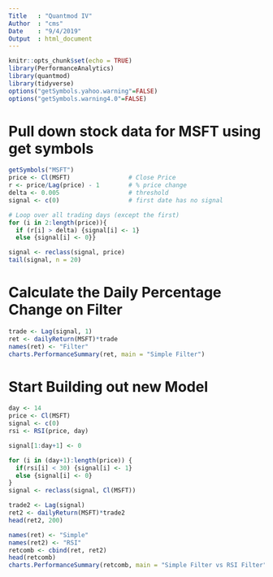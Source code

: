 ---
Title   : "Quantmod IV"
Author  : "cms"
Date    : "9/4/2019"
Output  : html_document
---

```{r setup, include=FALSE}
knitr::opts_chunk$set(echo = TRUE)
library(PerformanceAnalytics)
library(quantmod)
library(tidyverse)
options("getSymbols.yahoo.warning"=FALSE)
options("getSymbols.warning4.0"=FALSE)
```

# Pull down stock data for MSFT using get symbols

```{r}
getSymbols("MSFT")
price <- Cl(MSFT)                # Close Price
r <- price/Lag(price) - 1        # % price change
delta <- 0.005                   # threshold
signal <- c(0)                   # first date has no signal

# Loop over all trading days (except the first)
for (i in 2:length(price)){
  if (r[i] > delta) {signal[i] <- 1}
  else {signal[i] <- 0}}

signal <- reclass(signal, price)
tail(signal, n = 20)
```

# Calculate the Daily Percentage Change on Filter

```{r}
trade <- Lag(signal, 1)
ret <- dailyReturn(MSFT)*trade
names(ret) <- "Filter"
charts.PerformanceSummary(ret, main = "Simple Filter")
```

# Start Building out new Model

```{r}
day <- 14
price <- Cl(MSFT)
signal <- c(0)
rsi <- RSI(price, day)
```

```{r}
signal[1:day+1] <- 0

for (i in (day+1):length(price)) {
  if(rsi[i] < 30) {signal[i] <- 1}
  else {signal[i] <- 0}
}
signal <- reclass(signal, Cl(MSFT))
```

```{r}
trade2 <- Lag(signal)
ret2 <- dailyReturn(MSFT)*trade2
head(ret2, 200)
```

```{r}
names(ret) <- "Simple"
names(ret2) <- "RSI"
retcomb <- cbind(ret, ret2)
head(retcomb)
charts.PerformanceSummary(retcomb, main = "Simple Filter vs RSI Filter")
```

